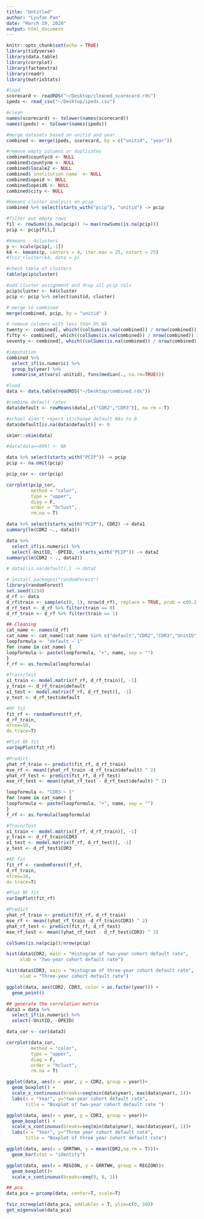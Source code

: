 ```yaml
---
title: "Untitled"
author: "Lyufan Pan"
date: "March 19, 2020"
output: html_document
---
```


```r
knitr::opts_chunk$set(echo = TRUE)
library(tidyverse)
library(data.table)
library(corrplot)
library(factoextra)
library(readr)
library(matrixStats)
```

```r
#load
scorecard <- readRDS("~/Desktop/cleaned_scorecard.rds")
ipeds <- read_csv("~/Desktop/ipeds.csv")

#clean
names(scorecard) <- tolower(names(scorecard))
names(ipeds) <- tolower(names(ipeds))

#merge datasets based on unitid and year
combined <- merge(ipeds, scorecard, by = c("unitid", "year"))
```

```r
#remove empty columns or duplicates 
combined$countycd <- NULL
combined$countynm <- NULL
combined$locale2 <- NULL
combined$`institution name` <- NULL
combined$opeid <- NULL
combined$opeid6 <- NULL
combined$city <- NULL
```

```r
#kmeans cluster analysis on pcip
combined %>% select(starts_with("pcip"), "unitid") -> pcip

#filter out empty rows
fil <- rowSums(is.na(pcip)) != max(rowSums(is.na(pcip)))
pcip <- pcip[fil,]

#kmeans - 4clusters
p <- scale(pcip[,-1])
k4 <- kmeans(p, centers = 4, iter.max = 25, nstart = 25)
#fviz_cluster(k4, data = p)

#check table of clusters
table(pcip$cluster)

#add cluster assignment and drop all pcip cols
pcip$cluster <- k4$cluster
pcip <- pcip %>% select(unitid, cluster)

# merge to combined
merge(combined, pcip, by = "unitid" )
```





```r
# remove columns with less than X% NA
twenty <- combined[, which((colSums(is.na(combined)) / nrow(combined)) > 0.2) ]
fifty <- combined[, which((colSums(is.na(combined)) / nrow(combined)) > 0.5) ]
seventy <- combined[, which((colSums(is.na(combined)) / nrow(combined)) > 0.7) ]
```


```r
#imputation
combined %>%
  select_if(is.numeric) %>%
  group_by(year) %>%
  summarise_at(vars(-unitid), funs(median(., na.rm=TRUE)))

```







```r
#load
data <- data.table(readRDS("~/Desktop/combined.rds"))

#combine default rates
data$default <- rowMeans(data[,c("CDR2","CDR3")], na.rm = T)

#school didn't report it/change default NAs to 0
data$default[is.na(data$default)] <- 0
```

```r
skimr::skim(data)
```







```r
#data[data==999] <- NA
```



```r
data %>% select(starts_with("PCIP")) -> pcip
pcip <- na.omit(pcip)

pcip_cor <- cor(pcip)

corrplot(pcip_cor,
         method = "color",
         type = "upper",
         diag = F,
         order = "hclust",
         rm.na = T)
```

```r
data %>% select(starts_with("PCIP"), CDR2) -> data1
summary(lm(CDR2 ~., data1))
```

```r
data %>% 
  select_if(is.numeric) %>%
  select(-UnitID, -OPEID, -starts_with("PCIP")) -> data2
summary(lm(CDR2 ~ ., data2))
```

```r
# data[!is.na(default),] -> data2
```

```r
# install.packages("randomForest")
library(randomForest)
set.seed(1234)
d_rf <- data
d_rf$train <- sample(c(0, 1), nrow(d_rf), replace = TRUE, prob = c(0.2, 0.8))
d_rf_test <- d_rf %>% filter(train == 0)
d_rf_train <- d_rf %>% filter(train == 1)

## Cleaning
cat_name <- names(d_rf)
cat_name <- cat_name[!cat_name %in% c("default","CDR2","CDR3","UnitID", "Institution Name", "ZIP","STABBR","INSTNM", "train","OPEID", "OPEID6")]
loopformula <- "default ~ 1"
for (name in cat_name) {
loopformula <- paste(loopformula, "+", name, sep = "")
}
f_rf <- as.formula(loopformula)

#Train/Test
x1_train <- model.matrix(f_rf, d_rf_train)[, -1]
y_train <- d_rf_train$default
x1_test <- model.matrix(f_rf, d_rf_test)[, -1]
y_test <- d_rf_test$default

#RF fit
fit_rf <- randomForest(f_rf,
d_rf_train,
ntree=10,
do.trace=T)

#Plot RF fit
varImpPlot(fit_rf)

#Predict
yhat_rf_train <- predict(fit_rf, d_rf_train)
mse_rf <- mean((yhat_rf_train -d_rf_train$default) ^ 2)
yhat_rf_test <- predict(fit_rf, d_rf_test)
mse_rf_test <- mean((yhat_rf_test - d_rf_test$default) ^ 2)
```
```r
loopformula <- "CDR3 ~ 1"
for (name in cat_name) {
loopformula <- paste(loopformula, "+", name, sep = "")
}
f_rf <- as.formula(loopformula)

#Train/Test
x1_train <- model.matrix(f_rf, d_rf_train)[, -1]
y_train <- d_rf_train$CDR3
x1_test <- model.matrix(f_rf, d_rf_test)[, -1]
y_test <- d_rf_test$CDR3

#RF fit
fit_rf <- randomForest(f_rf,
d_rf_train,
ntree=10,
do.trace=T)

#Plot RF fit
varImpPlot(fit_rf)

#Predict
yhat_rf_train <- predict(fit_rf, d_rf_train)
mse_rf <- mean((yhat_rf_train -d_rf_train$CDR3) ^ 2)
yhat_rf_test <- predict(fit_rf, d_rf_test)
mse_rf_test <- mean((yhat_rf_test - d_rf_test$CDR3) ^ 2)
```


```r
colSums(is.na(pcip))/nrow(pcip)
```


```r
hist(data$CDR2, main = "Histogram of two-year cohort default rate",
     xlab = "Two-year cohort default rate")
```

```r
hist(data$CDR3, main = "Histogram of three-year cohort default rate",
     xlab = "Three-year cohort default rate")
```

```r
ggplot(data, aes(CDR2, CDR3, color = as.factor(year))) +
  geom_point()
```


```r
## generate the correlation matrix
data3 = data %>%
  select_if(is.numeric) %>%
  select(-UnitID, -OPEID)

data_cor <- cor(data3)

corrplot(data_cor,
         method = "color",
         type = "upper",
         diag = F,
         order = "hclust",
         rm.na = T)
```

```r
ggplot(data, aes(x = year, y = CDR2, group = year))+
  geom_boxplot() +
  scale_x_continuous(breaks=seq(min(data$year), max(data$year), 1))+
  labs(x = "Year", y="two-year cohort default rate",
       title = "Boxplot of two-year cohort default rate ")
```

```r
ggplot(data, aes(x = year, y = CDR3, group = year))+
  geom_boxplot() +
  scale_x_continuous(breaks=seq(min(data$year), max(data$year), 1))+
  labs(x = "Year", y="Three year cohort default rate",
       title = "Boxplot of three year cohort default rate")
```

```r
ggplot(data, aes(x = GRRTWH, y = mean(CDR2,na.rm = T)))+
  geom_bar(stat = "identity")
```

```r
ggplot(data, aes(x = REGION, y = GRRTWH, group = REGION))+
  geom_boxplot()+
  scale_x_continuous(breaks=seq(0, 8, 1))
```


```r
## pca
data_pca = prcomp(data, center=T, scale=T)

fviz_screeplot(data_pca, addlables = T, ylim=c(0, 50))
get_eigenvalue(data_pca)
```

